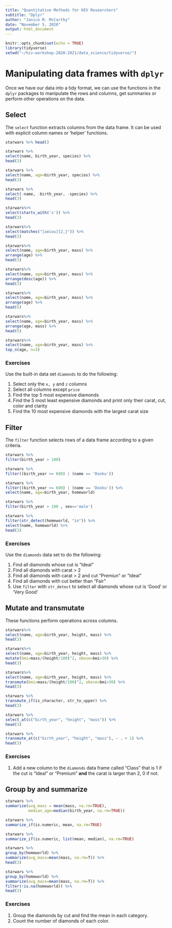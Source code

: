 ```yaml
---
title: "Quantitative Methods for HIV Researchers"
subtitle: "Dplyr"
author: "Janice M. McCarthy"
date: "November 5, 2020"
output: html_document
---
```


```r
knitr::opts_chunk$set(echo = TRUE)
library(tidyverse)
setwd("~/hiv-workshop-2020-2021/data_science/tidyverse/")
```
# Manipulating data frames with `dplyr`

Once we have our data into a tidy format, we can use the functions in the `dplyr` packages to manipulate the rows and columns, get summaries or perform other operations on the data.

## Select

The `select` function extracts columns from the data frame. It can be used with explicit column names or 'helper' functions.

```r
starwars %>% head()

starwars %>%
select(name, birth_year, species) %>%
head(3)

starwars %>%
select(name, age=birth_year, species) %>%
head(3)

starwars %>% 
select(-name, -birth_year, -species) %>% 
head(3)

starwars%>% 
select(starts_with('s')) %>%
head(3)

starwars%>% 
select(matches("[aeiou]{2,}")) %>%
head(3)

starwars%>% 
select(name, age=birth_year, mass) %>%
arrange(age) %>%
head(3)

starwars%>% 
select(name, age=birth_year, mass) %>%
arrange(desc(age)) %>%
head(3)

starwars%>% 
select(name, age=birth_year, mass) %>%
arrange(age) %>%
head(5)

starwars%>% 
select(name, age=birth_year, mass) %>%
arrange(age, mass) %>%
head(5)

starwars%>% 
select(name, age=birth_year, mass) %>%
top_n(age, n=3)
```
### Exercises

Use the built-in data set `diamonds` to do the following:

1. Select only the `x, y` and `z` columns
2. Select all columns except `price`
3. Find the top 5 most expensive diamonds
4. Find the 5 most least expensive diamonds and print only their carat, cut, color and clarity
5. Find the 10 most expensive diamonds with the largest carat size

## Filter 

The `filter` function selects rows of a data frame according to a given criteria.

```r
starwars %>%
filter(birth_year > 100)

starwars %>%
filter((birth_year >= 600) | (name == 'Dooku'))

starwars %>%
filter((birth_year >= 600) | (name == 'Dooku')) %>%
select(name, age=birth_year, homeworld)

starwars %>%
filter(birth_year > 100 , sex=='male')

starwars %>%
filter(str_detect(homeworld, "in")) %>%
select(name, homeworld) %>%
head(3)
```
### Exercises
Use the `diamonds` data set to do the following:

1. Find all diamonds whose cut is "Ideal"
2. Find all diamonds with carat > 2
3. Find all diamonds with carat > 2 and cut "Premiun" or "Ideal"
4. Find all diamonds with cut better than "Fair"
5. Use `filter` with `str_detect` to select all diamonds whose cut is 'Good' or 'Very Good'

## Mutate and transmutate

These functions perform operations across columns.

```r
starwars%>% 
select(name, age=birth_year, height, mass) %>%
head(3)

starwars%>% 
select(name, age=birth_year, height, mass) %>%
mutate(bmi=mass/(height/100)^2, obese=bmi>30) %>%
head(3)

starwars%>% 
select(name, age=birth_year, height, mass) %>%
transmute(bmi=mass/(height/100)^2, obese=bmi>30) %>%
head(3)

starwars %>%
transmute_if(is_character, str_to_upper) %>%
head(3)

starwars %>%
select_at(c("birth_year", "height", "mass")) %>%
head(3)

starwars %>%
transmute_at(c("birth_year", "height", "mass"), ~ . + 1) %>%
head(3)
```
### Exercises

1. Add a new column to the `diamonds` data frame called "Class" that is 1 if the cut is "Ideal" or "Premium" **and** the carat is larger than 2, 0 if not.

## Group by and summarize

```r
starwars %>%
summarize(avg_mass = mean(mass, na.rm=TRUE),
          median_age=median(birth_year, na.rm=TRUE))

starwars %>%
summarize_if(is.numeric, mean, na.rm=TRUE)

starwars %>%
summarize_if(is.numeric, list(mean, median), na.rm=TRUE)

starwars %>%
group_by(homeworld) %>%
summarize(avg_mass=mean(mass, na.rm=T)) %>%
head(3)

starwars %>%
group_by(homeworld) %>%
summarize(avg_mass=mean(mass, na.rm=T)) %>%
filter(!is.na(homeworld)) %>%
head(3)

```

### Exercises

1. Group the diamonds by cut and find the mean in each category.
2. Count the number of diamonds of each color.
